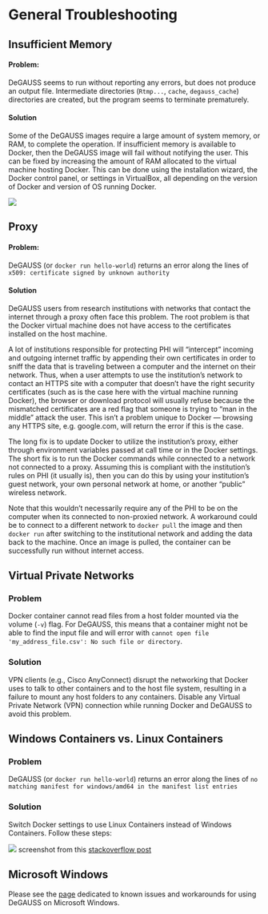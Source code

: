 # General Troubleshooting

## Insufficient Memory

#### Problem:

DeGAUSS seems to run without reporting any errors, but does not produce an output file. Intermediate directories (`Rtmp...`, `cache`, `degauss_cache`) directories are created, but the program seems to terminate prematurely.

#### Solution

Some of the DeGAUSS images require a large amount of system memory, or RAM, to complete the operation.  If insufficient memory is available to Docker, then the DeGAUSS image will fail without notifying the user.  This can be fixed by increasing the amount of RAM allocated to the virtual machine hosting Docker.  This can be done using the installation wizard, the Docker control panel, or settings in VirtualBox, all depending on the version of Docker and version of OS running Docker.

![](https://github.com/degauss-org/PEPR_example_workflow/blob/master/images/docker_settings_memory.PNG)

## Proxy

#### Problem:

DeGAUSS (or `docker run hello-world`) returns an error along the lines of `x509: certificate signed by unknown authority`

#### Solution

DeGAUSS users from research institutions with networks that contact the internet through a proxy often face this problem.  The root problem is that the Docker virtual machine does not have access to the certificates installed on the host machine.

A lot of institutions responsible for protecting PHI will “intercept” incoming and outgoing internet traffic by appending their own certificates in order to sniff the data that is traveling between a computer and the internet on their network.  Thus, when a user attempts to use the institution’s network to contact an HTTPS site with a computer that doesn’t have the right security certificates (such as is the case here with the virtual machine running Docker), the browser or download protocol will usually refuse because the mismatched certificates are a red flag that someone is trying to “man in the middle” attack the user.  This isn’t a problem unique to Docker — browsing any HTTPS site, e.g. google.com, will return the error if this is the case.

The long fix is to update Docker to utilize the institution's proxy, either through environment variables passed at call time or in the Docker settings.  The short fix is to run the Docker commands while connected to a network not connected to a proxy.  Assuming this is compliant with the institution’s rules on PHI (it usually is), then you can do this by using your institution’s guest network, your own personal network at home, or another “public” wireless network.

Note that this wouldn’t necessarily require any of the PHI to be on the computer when its connected to non-proxied network. A workaround could be to connect to a different network to `docker pull` the image and then `docker run` after switching to the institutional network and adding the data back to the machine. Once an image is pulled, the container can be successfully run without internet access.

## Virtual Private Networks

### Problem

Docker container cannot read files from a host folder mounted via the volume (`-v`) flag. For DeGAUSS, this means that a container might not be able to find the input file and will error with `cannot open file 'my_address_file.csv': No such file or directory`.

### Solution

VPN clients (e.g., Cisco AnyConnect) disrupt the networking that Docker uses to talk to other containers and to the host file system, resulting in a failure to mount any host folders to any containers. Disable any Virtual Private Network (VPN) connection while running Docker and DeGAUSS to avoid this problem.

## Windows Containers vs. Linux Containers

### Problem 

DeGAUSS (or `docker run hello-world`) returns an error along the lines of `no matching manifest for windows/amd64 in the manifest list entries`

### Solution

Switch Docker settings to use Linux Containers instead of Windows Containers. Follow these steps: 

![](https://github.com/degauss-org/PEPR_example_workflow/blob/master/images/switch_to_linux_containers.png)
screenshot from this [stackoverflow post](https://stackoverflow.com/questions/48066994/docker-no-matching-manifest-for-windows-amd64-in-the-manifest-list-entries)

## Microsoft Windows

Please see the [page](https://github.com/degauss-org/degauss-org.github.io/wiki/Microsoft-Windows-Problems-and-Workarounds) dedicated to known issues and workarounds for using DeGAUSS on Microsoft Windows.
